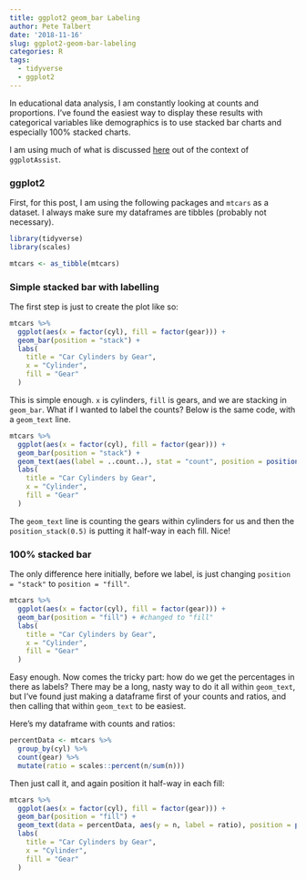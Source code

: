 ```yaml
---
title: ggplot2 geom_bar Labeling
author: Pete Talbert
date: '2018-11-16'
slug: ggplot2-geom-bar-labeling
categories: R
tags:   
  - tidyverse
  - ggplot2
---
```


In educational data analysis, I am constantly looking at counts and proportions. I've found the easiest way to display these results with categorical variables like demographics is to use stacked bar charts and especially 100% stacked charts.

I am using much of what is discussed [here](https://rstudio-pubs-static.s3.amazonaws.com/329677_8f579b9e46284caeb9d3a72b7fdb7ac3.html) out of the context of `ggplotAssist`.

### ggplot2

First, for this post, I am using the following packages and `mtcars` as a dataset. I always make sure my dataframes are tibbles (probably not necessary).

```r
library(tidyverse)
library(scales)

mtcars <- as_tibble(mtcars)
```

### Simple stacked bar with labelling

The first step is just to create the plot like so:

```r
mtcars %>% 
  ggplot(aes(x = factor(cyl), fill = factor(gear))) +
  geom_bar(position = "stack") +
  labs(
    title = "Car Cylinders by Gear",
    x = "Cylinder",
    fill = "Gear"
  )
```

This is simple enough. `x` is cylinders, `fill` is gears, and we are stacking in `geom_bar`. What if I wanted to label the counts? Below is the same code, with a `geom_text` line.

```r
mtcars %>% 
  ggplot(aes(x = factor(cyl), fill = factor(gear))) +
  geom_bar(position = "stack") +
  geom_text(aes(label = ..count..), stat = "count", position = position_stack(0.5), size = 3) + #add this line here
  labs(
    title = "Car Cylinders by Gear",
    x = "Cylinder",
    fill = "Gear"
  )
```

The `geom_text` line is counting the gears within cylinders for us and then the `position_stack(0.5)` is putting it half-way in each fill. Nice!

### 100% stacked bar

The only difference here initially, before we label, is just changing `position = "stack"` to `position = "fill"`.

```r
mtcars %>% 
  ggplot(aes(x = factor(cyl), fill = factor(gear))) +
  geom_bar(position = "fill") + #changed to "fill"
  labs(
    title = "Car Cylinders by Gear",
    x = "Cylinder",
    fill = "Gear"
  )
```

Easy enough. Now comes the tricky part: how do we get the percentages in there as labels? There may be a long, nasty way to do it all within `geom_text`, but I've found just making a dataframe first of your counts and ratios, and then calling that within `geom_text` to be easiest.

Here's my dataframe with counts and ratios:

```r
percentData <- mtcars %>% 
  group_by(cyl) %>% 
  count(gear) %>%
  mutate(ratio = scales::percent(n/sum(n)))
```

Then just call it, and again position it half-way in each fill:

```r
mtcars %>% 
  ggplot(aes(x = factor(cyl), fill = factor(gear))) +
  geom_bar(position = "fill") +
  geom_text(data = percentData, aes(y = n, label = ratio), position = position_fill(vjust = 0.5), size = 3) + #call percentData. Also, I reduced the text size a little.
  labs(
    title = "Car Cylinders by Gear",
    x = "Cylinder",
    fill = "Gear"
  )
```


